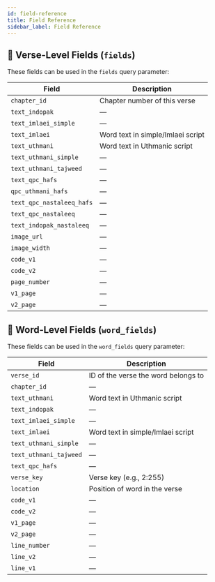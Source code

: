 ```yaml
---
id: field-reference
title: Field Reference
sidebar_label: Field Reference
---
```


## 📘 Verse-Level Fields (`fields`)

These fields can be used in the `fields` query parameter:

| Field | Description |
|-------|-------------|
| `chapter_id` | Chapter number of this verse |
| `text_indopak` | — |
| `text_imlaei_simple` | — |
| `text_imlaei` | Word text in simple/Imlaei script |
| `text_uthmani` | Word text in Uthmanic script |
| `text_uthmani_simple` | — |
| `text_uthmani_tajweed` | — |
| `text_qpc_hafs` | — |
| `qpc_uthmani_hafs` | — |
| `text_qpc_nastaleeq_hafs` | — |
| `text_qpc_nastaleeq` | — |
| `text_indopak_nastaleeq` | — |
| `image_url` | — |
| `image_width` | — |
| `code_v1` | — |
| `code_v2` | — |
| `page_number` | — |
| `v1_page` | — |
| `v2_page` | — |

## 📗 Word-Level Fields (`word_fields`)

These fields can be used in the `word_fields` query parameter:

| Field | Description |
|-------|-------------|
| `verse_id` | ID of the verse the word belongs to |
| `chapter_id` | — |
| `text_uthmani` | Word text in Uthmanic script |
| `text_indopak` | — |
| `text_imlaei_simple` | — |
| `text_imlaei` | Word text in simple/Imlaei script |
| `text_uthmani_simple` | — |
| `text_uthmani_tajweed` | — |
| `text_qpc_hafs` | — |
| `verse_key` | Verse key (e.g., 2:255) |
| `location` | Position of word in the verse |
| `code_v1` | — |
| `code_v2` | — |
| `v1_page` | — |
| `v2_page` | — |
| `line_number` | — |
| `line_v2` | — |
| `line_v1` | — |
